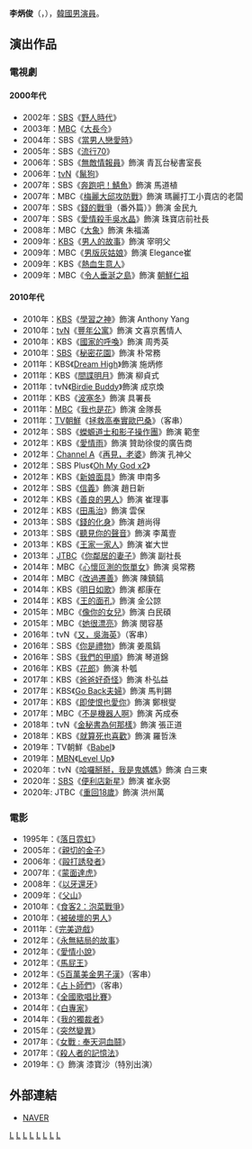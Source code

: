 {{藝人
|姓名 = 李炳俊
|類型 = 男演員
|圖片 =
|圖片尺寸 = 
|圖片簡介 = 
|本名 = 
|外文名 = 이병준
|外文 = ko
|羅馬拼音 = Lee Byung Jun
|英文名 =
|暱稱 =
|其他藝名 = 
|國籍 = {{KOR}}
|出生日期 = {{birth_date_and_age|1964|1|27}}
|出生地點 = {{KOR}}[[釜山廣域市|釜山廣域市]]
|宗教信仰 = 
|語言 = [[韓語|韓語]]
|職業 = [[演員|演員]]
|教育程度 = [[東國大學|東國大學]]文化藝術研究生院
|出道作品 = 
|出道日期 = 1985年
|代表作品 = 
|活躍年代 =
|唱片公司 = 
|經紀公司 = 
|相關團體 = 
|網站 = 
}}
'''李炳俊'''（{{lang-ko|이병준}}，{{bd|1964年|1月27日}}），[[韓國|韓國]][[男演員|男演員]]。

== 演出作品 ==
=== 電視劇 ===
==== 2000年代 ====
*2002年：[[SBS_(韓國)|SBS]]《[[野人時代|野人時代]]》
*2003年：[[文化廣播_(韓國)|MBC]]《[[大長今_(電視劇)|大長今]]》
*2004年：SBS《[[當男人戀愛時_(2004年電視劇)|當男人戀愛時]]》
*2005年：SBS《[[流行70|流行70]]》
*2006年：SBS《[[無敵情報員|無敵情報員]]》飾演 青瓦台秘書室長
*2006年：[[tvN|tvN]]《[[鬣狗_(電視劇)|鬣狗]]》
*2007年：SBS《[[奔跑吧！鯖魚|奔跑吧！鯖魚]]》飾演 馬道植
*2007年：MBC《[[梅麗大邱攻防戰|梅麗大邱攻防戰]]》飾演 瑪麗打工小賣店的老闆
*2007年：SBS《[[錢的戰爭|錢的戰爭]]（番外篇）》飾演 金民九
*2007年：SBS《[[愛情殺手吳水晶|愛情殺手吳水晶]]》飾演 珠寶店前社長
*2008年：MBC《[[大象_(電視劇)|大象]]》飾演 朱福滿
*2009年：[[韓國放送公社|KBS]]《[[男人的故事|男人的故事]]》飾演 宰明父
*2009年：MBC《[[男版灰姑娘|男版灰姑娘]]》飾演 Elegance崔
*2009年：KBS《[[熱血生意人|熱血生意人]]》
*2009年：MBC《[[令人垂涎之島|令人垂涎之島]]》飾演 [[朝鮮仁祖|朝鮮仁祖]]

==== 2010年代 ====
*2010年：[[韓國放送公社|KBS]]《[[學習之神|學習之神]]》飾演 Anthony Yang
*2010年：[[tvN|tvN]]《[[豐年公寓|豐年公寓]]》飾演 文喜京舊情人
*2010年：KBS《[[國家的呼喚|國家的呼喚]]》飾演 周秀英
*2010年：[[SBS_(韓國)|SBS]]《[[秘密花園_(韓國電視劇)|秘密花園]]》飾演 朴常務
*2011年：KBS《[[Dream_High|Dream High]]》飾演 施炳修
*2011年：KBS《[[間諜明月|間諜明月]]》飾演 柳貞式
*2011年：tvN《[[Birdie_Buddy|Birdie Buddy]]》飾演 成京煥
*2011年：KBS《[[波塞冬_(電視劇)|波塞冬]]》飾演 具署長
*2011年：[[文化廣播_(韓國)|MBC]]《[[我也是花|我也是花]]》飾演 金隊長
*2011年：[[TV朝鮮|TV朝鮮]]《[[拯救高奉實歐巴桑|拯救高奉實歐巴桑]]》（客串）
*2012年：SBS《[[蠑螈道士和影子操作團|蠑螈道士和影子操作團]]》飾演 範奎
*2012年：KBS《[[愛情雨|愛情雨]]》飾演 贊助徐俊的廣告商
*2012年：[[Channel_A|Channel A]]《[[再見，老婆|再見，老婆]]》飾演 孔神父
*2012年：SBS Plus《[[Oh_My_God_x2|Oh My God x2]]》
*2012年：KBS《[[新娘面具|新娘面具]]》飾演 申南多
*2012年：SBS《[[信義_(韓國電視劇)|信義]]》飾演 趙日新
*2012年：KBS《[[善良的男人|善良的男人]]》飾演 崔理事
*2012年：KBS《[[田禹治_(電視劇)|田禹治]]》飾演 雲保
*2013年：SBS《[[錢的化身|錢的化身]]》飾演 趙尚得
*2013年：SBS《[[聽見你的聲音|聽見你的聲音]]》飾演 李萬壹
*2013年：KBS《[[王家一家人|王家一家人]]》飾演 崔大世
*2013年：[[JTBC|JTBC]]《[[你鄰居的妻子|你鄰居的妻子]]》飾演 副社長
*2014年：MBC《[[心懷叵測的恢單女|心懷叵測的恢單女]]》飾演 吳常務
*2014年：MBC《[[改過遷善|改過遷善]]》飾演 陳鎮鎬
*2014年：KBS《[[交響情人夢_(韓國電視劇)|明日如歌]]》飾演 都康在
*2014年：KBS《[[王的面孔|王的面孔]]》飾演 金公諒
*2015年：MBC《[[像你的女兒|像你的女兒]]》飾演 白民碩
*2015年：MBC《[[她很漂亮_(韓國電視劇)|她很漂亮]]》飾演 閔容基
*2016年：tvN《[[又，吳海英|又，吳海英]]》（客串）
*2016年：SBS《[[你是禮物|你是禮物]]》飾演 姜風鎬
*2016年：SBS《[[我們的甲順|我們的甲順]]》飾演 琴道錦
*2016年：KBS《[[花郎_(電視劇)|花郎]]》飾演 朴瓠
*2017年：KBS《[[爸爸好奇怪|爸爸好奇怪]]》飾演 朴弘益
*2017年：KBS《[[Go_Back夫婦|Go Back夫婦]]》飾演 馬判錫
*2017年：KBS《[[即使恨也愛你|即使恨也愛你]]》飾演 鄭根燮
*2017年：MBC《[[不是機器人啊|不是機器人啊]]》飾演 芮成泰
*2018年：tvN《[[金秘書為何那樣|金秘書為何那樣]]》飾演 張正道
*2018年：KBS《[[就算死也喜歡|就算死也喜歡]]》飾演 羅哲洙
*2019年：TV朝鮮《[[Babel_(電視劇)|Babel]]》
*2019年：[[MBN|MBN]]《[[Level_Up|Level Up]]》
*2020年：tvN《[[哈囉掰掰，我是鬼媽媽|哈囉掰掰，我是鬼媽媽]]》飾演 白三東
*2020年：[[SBS_(韓國)|SBS]]《[[便利店新星|便利店新星]]》飾演 崔永弼
*2020年: JTBC《[[重回18歲|重回18歲]]》飾演 洪州萬

=== 電影 ===
*1995年：《[[落日霓虹|落日霓虹]]》
*2005年：《[[親切的金子|親切的金子]]》
*2006年：《[[毆打誘發者|毆打誘發者]]》
*2007年：《[[蒙面達虎|蒙面達虎]]》
*2008年：《[[以牙還牙_(韓影)|以牙還牙]]》
*2009年：《[[父山|父山]]》
*2010年：《[[食客2：泡菜戰爭|食客2：泡菜戰爭]]》
*2010年：《[[被破壞的男人|被破壞的男人]]》
*2011年：《[[完美遊戲|完美遊戲]]》
*2012年：《[[永無結局的故事|永無結局的故事]]》
*2012年：《[[愛情小說_(電影)|愛情小說]]》
*2012年：《[[馬屁王|馬屁王]]》
*2012年：《[[5百萬美金男子漢|5百萬美金男子漢]]》（客串）
*2012年：《[[占卜師們|占卜師們]]》（客串）
*2013年：《[[全國歌唱比賽|全國歌唱比賽]]》
*2014年：《[[白專家|白專家]]》
*2014年：《[[我的獨裁者|我的獨裁者]]》
*2015年：《[[突然變異_(電影)|突然變異]]》
*2017年：《[[女戰_:_奉天洞血鬪|女戰 : 奉天洞血鬪]]》
*2017年：《[[殺人者的記憶法|殺人者的記憶法]]》
*2019年：《{{link-ko|神之一手：鬼手篇|신의 한 수: 귀수편}}》飾演 漆寶沙（特別出演）

== 外部連結 ==
*[http://people.search.naver.com/search.naver?where=nexearch&query=%EC%9D%B4%EB%B3%91%EC%A4%80&sm=tab_etc&ie=utf8&key=PeopleService&os=120008 NAVER] {{Wayback|url=http://people.search.naver.com/search.naver?where=nexearch&query=%EC%9D%B4%EB%B3%91%EC%A4%80&sm=tab_etc&ie=utf8&key=PeopleService&os=120008 |date=20200418133335 }}{{ko}}

[[Category:韓國電視演員|L]]
[[Category:韓國電影演員|L]]
[[Category:韓國音樂劇演員|L]]
[[Category:東國大學校友|L]]
[[Category:李姓|L]]
[[Category:韓國男演員|L]]
[[Category:1964年出生|L]]
[[Category:釜山廣域市出身人物|L]]